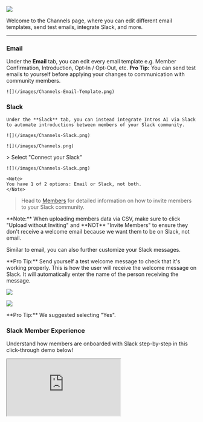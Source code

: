 ![](/images/Channels.png)

Welcome to the Channels page, where you can edit different email templates, send test emails, integrate Slack, and more. 

---

### **Email**

  Under the **Email** tab, you can edit every email template e.g. Member Confirmation, Introduction, Opt-In / Opt-Out, etc.
  <Tip>
    **Pro Tip:** You can send test emails to yourself before applying your changes to communication with community members. 
</Tip>


    ![](/images/Channels-Email-Template.png)

### **Slack**

    Under the **Slack** tab, you can instead integrate Intros AI via Slack to automate introductions between members of your Slack community.

    ![](/images/Channels-Slack.png)
 
 <Steps>
  <Step title="Navigate to the Channels Tab">

    ![](/images/Channels.png)
  </Step>
  <Step title="Connect Your Slack">
    > Select "Connect your Slack"

    ![](/images/Channels-Slack.png)

    <Note>
    You have 1 of 2 options: Email or Slack, not both.
    </Note>
</Step>
  <Step title="Invite Members">

> Head to [Members](https://docs.intros.ai/getting-started/members) for detailed information on how to invite members to your Slack community.

<Note>
    **Note:** When uploading members data via CSV, make sure to click "Upload without Inviting" and **NOT** "Invite Members" to ensure they don't receive a welcome email because we want them to be on Slack, not email. 

</Note>
</Step>
<Step title="Customize Slack Messages">

Similar to email, you can also further customize your Slack messages.

<Tip>
    **Pro Tip:** Send yourself a test welcome message to check that it's working properly. 
</Tip>
</Step>
<Step title="Invite Uploaded Members">

<Note>
This is how the user will receive the welcome message on Slack. It will automatically enter the name of the person receiving the message. 
</Note>

![](/images/invite8.png)
</Step>
<Step title="Select How Slack Welcomes Members">

![](/images/invite9.png)


<Tip>
    **Pro Tip:** We suggested selecting "Yes".
</Tip>
 </Step>
</Steps>

### **Slack Member Experience**

Understand how members are onboarded with Slack step-by-step in this click-through demo below!

<iframe
  src="https://intros-ai.navattic.com/45c00xeb?hideMobileAlert=true&scale=1"
  style={{ border: "none", width: "100%", height: "546px" }}
  allow="fullscreen" 
  id="navattic-embed" 
/>


### **Slack CSV Export**

Workspace Owners and Admins can export data from public channels in their workspace using the steps below. If a Workspace Owner has been [approved to export data from all channels and conversations](https://slack.com/help/articles/1500001548241-Request-to-export-all-conversations), they can also use these steps to export data from public channels, private channels, and DMs.

<Steps>
  <Step title="From your desktop, click your workspace name in the sidebar.">
  </Step>
  <Step title="Select Tools & Settings from the menu, then click Workspace Settings.">
  </Step> 
  <Step title="In the top right, click Import/Export Data.">
  </Step>
  <Step title="Select the Export tab.">
  </Step>
  <Step title="Under Export Date Range, open the drop-down menu to choose an option.">
  </Step>
  <Step title="Click Start Export. You’ll receive an email once your export file is ready.">
  </Step>
   <Step title="Open the email and click Visit Your Workspace's Export Page.">
  </Step>
   <Step title="Click Ready for Download to access the zip file.">
  </Step>
   <Step title="Your CSV with member information is now ready to upload!">
  </Step>
</Steps>
